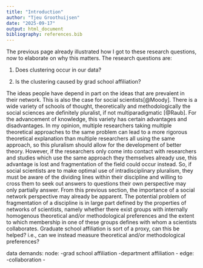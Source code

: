 ```yaml
---
title: "Introduction"
author: "Tjeu Groothuijsen"
date: "2025-09-17"
output: html_document
bibliography: references.bib
---
```


The previous page already illustrated how I got to these research questions, now to
elaborate on why this matters. The research questions are:

1. Does clustering occur in our data?

2. Is the clustering caused by grad school affiliation?

The ideas people have depend in part on the ideas that are prevalent in their network. 
This is also the case for social scientists[@Moody]. There is a wide variety of schools
of thought, theoretically and methodologically the social sciences are definitely
pluralist, if not multiparadigmatic [@Raub]. For the advancement of knowledge, this
variety has certain advantages and disadvantages. In my opinion, multiple researchers
taking multiple theoretical approaches to the same problem can lead to a more rigorous
theoretical explanation than multiple researchers all using the same approach, so this
pluralism should allow for the development of better theory. However, if the researchers
only come into contact with researchers and studies which use the same approach they
themselves already use, this advantage is lost and fragmentation of the field could 
occur instead. So, if social scientists are to make optimal use of intradisciplinary
pluralism, they must be aware of the dividing lines within their discipline and 
willing to cross them to seek out answers to questions their own perspective may only
partially answer.
From this previous section, the importance of a social network perspective may already be
apparent. The potential problem of fragmentation of a discipline is in large part defined
by the properties of networks of scientists, namely whether there exist groups with
internally homogenous theoretical and/or methodological preferences and the extent
to which membership in one of these groups defines with whom a scientists collaborates.
Graduate school affiliation is sort of a proxy, can this be helped? i.e., can we instead
measure theoretical and/or methodological preferences?

data demands:
node: 
  -grad school affiliation
  -department affiliation
  -
edge:
  -collaboration
  -
